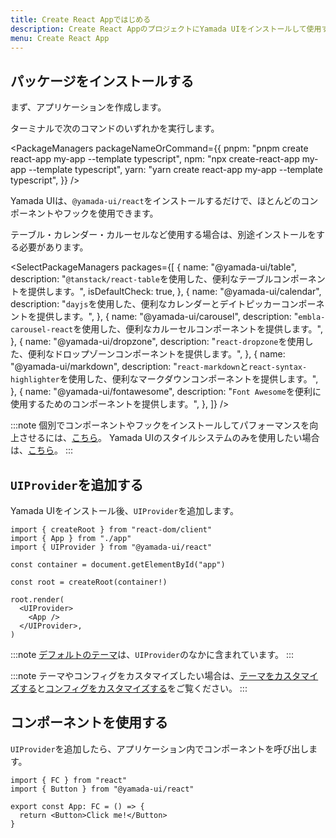 ```yaml
---
title: Create React Appではじめる
description: Create React AppのプロジェクトにYamada UIをインストールして使用するためのガイド。
menu: Create React App
---
```


## パッケージをインストールする

まず、アプリケーションを作成します。

ターミナルで次のコマンドのいずれかを実行します。

<PackageManagers
  packageNameOrCommand={{
    pnpm: "pnpm create react-app my-app --template typescript",
    npm: "npx create-react-app my-app --template typescript",
    yarn: "yarn create react-app my-app --template typescript",
  }}
/>

Yamada UIは、`@yamada-ui/react`をインストールするだけで、ほとんどのコンポーネントやフックを使用できます。

<PackageManagers packageNameOrCommand="@yamada-ui/react" />

テーブル・カレンダー・カルーセルなど使用する場合は、別途インストールをする必要があります。

<SelectPackageManagers
  packages={[
    {
      name: "@yamada-ui/table",
      description: "`@tanstack/react-table`を使用した、便利なテーブルコンポーネントを提供します。",
      isDefaultCheck: true,
    },
    {
      name: "@yamada-ui/calendar",
      description:
        "`dayjs`を使用した、便利なカレンダーとデイトピッカーコンポーネントを提供します。",
    },
    {
      name: "@yamada-ui/carousel",
      description: "`embla-carousel-react`を使用した、便利なカルーセルコンポーネントを提供します。",
    },
    {
      name: "@yamada-ui/dropzone",
      description: "`react-dropzone`を使用した、便利なドロップゾーンコンポーネントを提供します。",
    },
    {
      name: "@yamada-ui/markdown",
      description:
        "`react-markdown`と`react-syntax-highlighter`を使用した、便利なマークダウンコンポーネントを提供します。",
    },
    {
      name: "@yamada-ui/fontawesome",
      description: "`Font Awesome`を便利に使用するためのコンポーネントを提供します。",
    },
  ]}
/>

:::note
個別でコンポーネントやフックをインストールしてパフォーマンスを向上させるには、[こちら](/getting-started/installation/individually)。
Yamada UIのスタイルシステムのみを使用したい場合は、[こちら](/getting-started/installation/minimal)。
:::

## `UIProvider`を追加する

Yamada UIをインストール後、`UIProvider`を追加します。

```tsx live=false title=index.tsx highlight={10,12}
import { createRoot } from "react-dom/client"
import { App } from "./app"
import { UIProvider } from "@yamada-ui/react"

const container = document.getElementById("app")

const root = createRoot(container!)

root.render(
  <UIProvider>
    <App />
  </UIProvider>,
)
```

:::note
[デフォルトのテーマ](/styled-system/theming/default-theme)は、`UIProvider`のなかに含まれています。
:::

:::note
テーマやコンフィグをカスタマイズしたい場合は、[テーマをカスタマイズする](/styled-system/theming/customize-theme)と[コンフィグをカスタマイズする](/styled-system/configure/customize-config)をご覧ください。
:::

## コンポーネントを使用する

`UIProvider`を追加したら、アプリケーション内でコンポーネントを呼び出します。

```tsx live=false title=app.tsx
import { FC } from "react"
import { Button } from "@yamada-ui/react"

export const App: FC = () => {
  return <Button>Click me!</Button>
}
```

